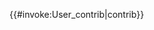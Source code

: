 <includeonly >{{#invoke:User_contrib|contrib}}</includeonly ><noinclude>{{Documentation|content=

{{Lua|Module:User contrib}}

本用户框可在用户页展示编辑数目。用户框会根据编辑数更换配色。

== 语法 ==

<syntaxhighlight lang="moin">{{User contrib|<编辑次数>|id=<自订标签显示，可选>}}</syntaxhighlight>

== 示例 ==

<table class="wikitable">
<tr><th scope="col">原始碼</th><th scope="col">效果</th></tr>
<tr><td>{{tlc|User contrib|123}}</td><td>{{User contrib|123|nocat=yes}}</td></tr>
<tr><td>{{tlc|User contrib|1234}}</td><td>{{User contrib|1234|nocat=yes}}</td></tr>
<tr><td>{{tlc|User contrib|12345}}</td><td>{{User contrib|12345|nocat=yes}}</td></tr>
<tr><td>{{tlc|User contrib|123456|id&#61;123k}}</td><td>{{User contrib|123456|id=123k|nocat=yes}}</td></tr>
<tr><td>{{tlc|User contrib|1234567|id&#61;1.2M}}</td><td>{{User contrib|1234567|id=1.2M|nocat=yes}}</td></tr>
</table>

[[Category:用户贡献用户框]]
}}</noinclude>